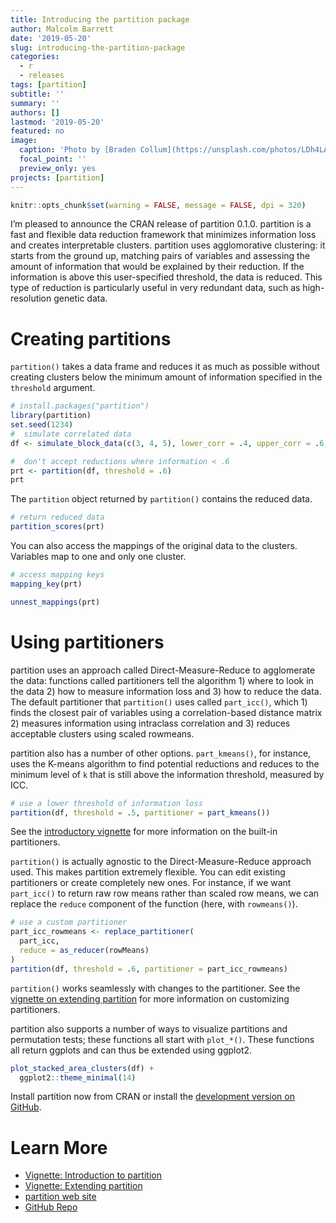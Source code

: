 ```yaml
---
title: Introducing the partition package
author: Malcolm Barrett
date: '2019-05-20'
slug: introducing-the-partition-package
categories:
  - r
  - releases
tags: [partition]
subtitle: ''
summary: ''
authors: []
lastmod: '2019-05-20'
featured: no
image:
  caption: 'Photo by [Braden Collum](https://unsplash.com/photos/LDh4LAV2Duc)'
  focal_point: ''
  preview_only: yes
projects: [partition]
---
```


```r
knitr::opts_chunk$set(warning = FALSE, message = FALSE, dpi = 320)
```


I'm pleased to announce the CRAN release of partition 0.1.0. partition is a fast and flexible data reduction framework that minimizes information loss and creates interpretable clusters. partition uses agglomorative clustering: it starts from the ground up, matching pairs of variables and assessing the amount of information that would be explained by their reduction. If the information is above this user-specified threshold, the data is reduced. This type of reduction is particularly useful in very redundant data, such as high-resolution genetic data.

# Creating partitions

`partition()` takes a data frame and reduces it as much as possible without creating clusters below the minimum amount of information specified in the `threshold` argument.

```r
# install.packages("partition")
library(partition)
set.seed(1234)
#  simulate correlated data
df <- simulate_block_data(c(3, 4, 5), lower_corr = .4, upper_corr = .6, n = 100)

#  don't accept reductions where information < .6
prt <- partition(df, threshold = .6)
prt
```

The `partition` object returned by `partition()` contains the reduced data.

```r
# return reduced data
partition_scores(prt)
```

You can also access the mappings of the original data to the clusters. Variables map to one and only one cluster.

```r
# access mapping keys
mapping_key(prt)

unnest_mappings(prt)
```

# Using partitioners

partition uses an approach called Direct-Measure-Reduce to agglomerate the data: functions called partitioners tell the algorithm 1) where to look in the data 2) how to measure information loss and 3) how to reduce the data. The default partitioner that `partition()` uses called `part_icc()`, which 1) finds the closest pair of variables using a correlation-based distance matrix 2) measures information using intraclass correlation and 3) reduces acceptable clusters using scaled rowmeans.

partition also has a number of other options. `part_kmeans()`, for instance, uses the K-means algorithm to find potential reductions and reduces to the minimum level of `k` that is still above the information threshold, measured by ICC.

```r
# use a lower threshold of information loss
partition(df, threshold = .5, partitioner = part_kmeans())
```

See the [introductory vignette](https://uscbiostats.github.io/partition/articles/introduction-to-partition.html) for more information on the built-in partitioners.

`partition()` is actually agnostic to the Direct-Measure-Reduce approach used. This makes partition extremely flexible. You can edit existing partitioners or create completely new ones. For instance, if we want `part_icc()` to return raw row means rather than scaled row means, we can replace the `reduce` component of the function (here, with `rowmeans()`).

```r
# use a custom partitioner
part_icc_rowmeans <- replace_partitioner(
  part_icc, 
  reduce = as_reducer(rowMeans)
)
partition(df, threshold = .6, partitioner = part_icc_rowmeans) 
```

`partition()` works seamlessly with changes to the partitioner. See the [vignette on extending partition](https://uscbiostats.github.io/partition/articles/extending-partition.html) for more information on customizing partitioners.

partition also supports a number of ways to visualize partitions and permutation tests; these functions all start with `plot_*()`. These functions all return ggplots and can thus be extended using ggplot2.

```r
plot_stacked_area_clusters(df) +
  ggplot2::theme_minimal(14)
```

Install partition now from CRAN or install the [development version on GitHub](https://github.com/USCbiostats/partition).

# Learn More
* [Vignette: Introduction to partition](https://uscbiostats.github.io/partition/articles/introduction-to-partition.html)
* [Vignette: Extending partition](https://uscbiostats.github.io/partition/articles/extending-partition.html)
* [partition web site](https://uscbiostats.github.io/partition/)
* [GitHub Repo](https://github.com/USCbiostats/partition)